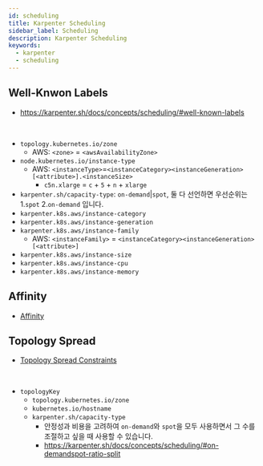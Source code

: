 ```yaml
---
id: scheduling
title: Karpenter Scheduling
sidebar_label: Scheduling
description: Karpenter Scheduling
keywords:
  - karpenter
  - scheduling
---
```


## Well-Knwon Labels

- https://karpenter.sh/docs/concepts/scheduling/#well-known-labels

<br />

- `topology.kubernetes.io/zone`
  - AWS: `<zone>` = `<awsAvailabilityZone>`
- `node.kubernetes.io/instance-type`
  - AWS: `<instanceType>`=`<instanceCategory><instanceGeneration>[<attribute>].<instanceSize>`
    - `c5n.xlarge` = `c` + `5` + `n` + `xlarge`
- `karpenter.sh/capacity-type`: `on-demand`|`spot`, 둘 다 선언하면 우선순위는 1.`spot` 2.`on-demand` 입니다.
- `karpenter.k8s.aws/instance-category`
- `karpenter.k8s.aws/instance-generation`
- `karpenter.k8s.aws/instance-family`
  - AWS: `<instanceFamily>` = `<instanceCategory><instanceGeneration>[<attribute>]`
- `karpenter.k8s.aws/instance-size`
- `karpenter.k8s.aws/instance-cpu`
- `karpenter.k8s.aws/instance-memory`

## Affinity

- [Affinity](/docs/mlops/kubernetes/scheduling/affinity)

## Topology Spread

- [Topology Spread Constraints](/docs/mlops/kubernetes/scheduling/topology-spread-constraints)

<br />

- `topologyKey`
  - `topology.kubernetes.io/zone`
  - `kubernetes.io/hostname`
  - `karpenter.sh/capacity-type`
    - 안정성과 비용을 고려하여 `on-demand`와 `spot`을 모두 사용하면서 그 수를 조절하고 싶을 때 사용할 수 있습니다.
    - https://karpenter.sh/docs/concepts/scheduling/#on-demandspot-ratio-split
